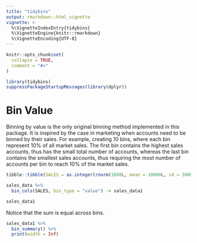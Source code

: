 ```yaml
---
title: "tidybins"
output: rmarkdown::html_vignette
vignette: >
  %\VignetteIndexEntry{tidybins}
  %\VignetteEngine{knitr::rmarkdown}
  %\VignetteEncoding{UTF-8}
---
```


```r
knitr::opts_chunk$set(
  collapse = TRUE,
  comment = "#>"
)
```

```r


library(tidybins)
suppressPackageStartupMessages(library(dplyr))
```

# Bin Value

Binning by value is the only original binning method implemented in this package. It is inspired by the case in marketing when accounts need to be binned by their sales. For example, creating 10 bins, where each bin represent 10% of all market sales. The first bin contains the highest sales accounts, thus has the small total number of accounts, whereas the last bin contains the smallest sales accounts, thus requiring the most number of accounts per bin to reach 10% of the market sales. 

```r

tibble::tibble(SALES = as.integer(rnorm(1000L, mean = 10000L, sd = 3000))) -> sales_data

sales_data %>% 
  bin_cols(SALES, bin_type = "value") -> sales_data1

sales_data1
```
Notice that the sum is equal across bins. 

```r
sales_data1 %>% 
  bin_summary() %>% 
  print(width = Inf)
```

